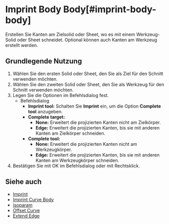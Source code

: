 
# Imprint Body Body[#imprint-body-body]

<Reference shortcut="Umschalt + I" command="Imprint Body Body" button="" />

Erstellen Sie Kanten am Zielsolid oder Sheet, wo es mit einem Werkzeug-Solid oder Sheet schneidet. Optional können auch Kanten am Werkzeug erstellt werden.

## Grundlegende Nutzung

1. Wählen Sie den ersten Solid oder Sheet, den Sie als Ziel für den Schnitt verwenden möchten.
2. Wählen Sie den zweiten Solid oder Sheet, den Sie als Werkzeug für den Schnitt verwenden möchten.
3. Legen Sie die Optionen im Befehlsdialog fest.
     - <Kst>Befehlsdialog</Kst>
          - **Imprint tool:** Schalten Sie **Imprint** ein, um die Option **Complete tool** anzugeben.
          - **Complete target:** 
               - **None:** Erweitert die projizierten Kanten nicht am Zielkörper.
               - **Edge:** Erweitert die projizierten Kanten, bis sie mit anderen Kanten am Zielkörper schneiden.
          - **Complete tool:**
               - **None:** Erweitert die projizierten Kanten nicht am Werkzeugkörper.
               - **Edge:** Erweitert die projizierten Kanten, bis sie mit anderen Kanten am Werkzeugkörper schneiden.   
4. Bestätigen Sie mit OK im Befehlsdialog oder mit Rechtsklick.

<VideoPlayer fileName="imprint-body-body"/>

## Siehe auch
- [Imprint](imprint)
- [Imprint Curve Body](imprint-curve-body)
- [isoparam](isoparam)
- [Offset Curve](offset-curve)
- [Extend Edge](extend-edge)